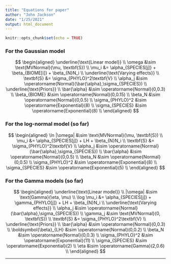 ```yaml
---
title: "Equations for paper"
author: "John Jackson"
date: "1/25/2021"
output: html_document
---
```


\usepackage{amsmath}


```r
knitr::opts_chunk$set(echo = TRUE)
```

### For the Gaussian model

$$
\begin{aligned}
\underline{\text{Linear model}} \\
\omega &\sim \text{MVNormal}(\mu, \textbf{S}) \\
\mu_i &= \alpha_{SPECIES[j]} + \beta_{BIOME[i]} + \beta_{N}N_i \\
\underline{\text{Varying effects}} \\
\textbf{S} &= \sigma_{PHYLO}^2\textbf{V} \\
\alpha_j &\sim \operatorname{Normal}(\bar{\alpha},\sigma_{SPECIES}) \\
\underline{\text{Priors}} \\
\bar{\alpha} &\sim \operatorname{Normal}(0,0.3) \\
\beta_{BIOME} &\sim \operatorname{Normal}(0,0.15) \\ 
\beta_N &\sim \operatorname{Normal}(0,0.5) \\
\sigma_{PHYLO}^2 &\sim \operatorname{Exponential}(8) \\
\sigma_{SPECIES} &\sim \operatorname{Exponential}(8) \\
\end{aligned}
$$


### For the log-normal model (so far)

$$
\begin{aligned}
\ln |\omega| &\sim \text{MVNormal}(\mu, \textbf{S}) \\
\mu_i &= \alpha_{SPECIES[j]} + LH + \beta_{N}N_i \\
\textbf{S} &= \sigma_{PHYLO}^2\textbf{V} \\
\alpha_j &\sim \operatorname{Normal}(\bar{\alpha},\sigma_{SPECIES}) \\
\bar{\alpha} &\sim \operatorname{Normal}(0,0.5) \\
\beta_N &\sim \operatorname{Normal}(0,0.5) \\
\sigma_{PHYLO}^2 &\sim \operatorname{Exponential}(8) \\
\sigma_{SPECIES} &\sim \operatorname{Exponential}(5) \\
\end{aligned}
$$

### For the Gamma models (so far)

$$
\begin{aligned}
\underline{\text{Linear model}} \\
|\omega| &\sim \text{Gamma}(\eta, \mu) \\
\log \mu_i &= \alpha_{SPECIES[j]} + \gamma_{PHYLO[j]} + LH + \beta_{N}N_i \\
\underline{\text{Varying effects}} \\
\alpha_j &\sim \operatorname{Normal}(\bar{\alpha},\sigma_{SPECIES}) \\
\gamma_j &\sim \text{MVNormal}(0, \textbf{S}) \\
\textbf{S} &= \sigma_{PHYLO}^2\textbf{V} \\
\underline{\text{Priors}} \\
\bar{\alpha} &\sim \operatorname{Normal}(0,0.3) \\
\boldsymbol{\beta}_{LH} &\sim \operatorname{Normal}(0,0.2) \\ 
\beta_N &\sim \operatorname{Normal}(0,0.3) \\
\sigma_{PHYLO}^2 &\sim \operatorname{Exponential}(11) \\
\sigma_{SPECIES} &\sim \operatorname{Exponential}(2) \\
\eta &\sim \operatorname{Gamma}(2,0.6) \\
\end{aligned}
$$

---

